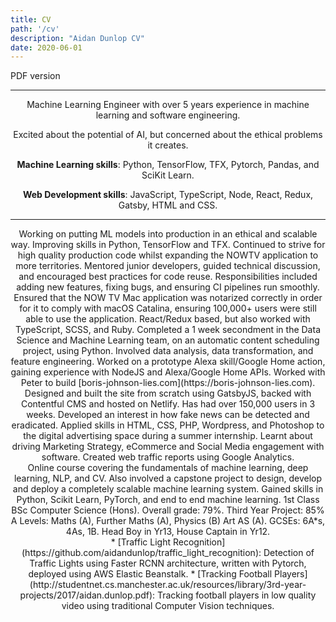 ```yaml
---
title: CV
path: '/cv'
description: "Aidan Dunlop CV"
date: 2020-06-01
---
```


<Row title="CV" skipPDF>
    <Link external to='/aidan_dunlop_cv.pdf'>PDF version</Link>
</Row>

<Header/>

---

Machine Learning Engineer with over 5 years experience in machine learning and software engineering. 

Excited about the potential of AI, but concerned about the ethical problems it creates.

**Machine Learning skills**: Python, TensorFlow, TFX, Pytorch, Pandas, and SciKit Learn.

**Web Development skills**: JavaScript, TypeScript, Node, React, Redux, Gatsby, HTML and CSS.


---

<Section title="Experience" preExpanded="Sky" useAccordion>
    <Subsection title="Sky">
        <Item title="Machine Learning Engineer" time="Oct 2020 - Present">
            Working on putting ML models into production in an ethical and scalable way. Improving skills in Python, TensorFlow and TFX.
        </Item>
        <Item title="Developer II" time="Mar 2020 - Oct 2020">
            Continued to strive for high quality production code whilst expanding the NOWTV application to more territories.
            Mentored junior developers, guided technical discussion, and encouraged best practices for code reuse.
        </Item>
        <Item title="Developer" time="Dec 2018 - Mar 2020">
            Responsibilities included adding new features, fixing bugs, and ensuring CI pipelines run smoothly. 
            Ensured that the NOW TV Mac application was notarized correctly in order for it to comply with macOS Catalina, ensuring 100,000+ users were still able to use the application.
            React/Redux based, but also worked with TypeScript, SCSS, and Ruby.
        </Item>
        <Item title="Secondment" time="Nov 2018">
            Completed a 1 week secondment in the Data Science and Machine Learning team, on an automatic content scheduling project, using Python. Involved data analysis, data transformation, and feature engineering.
        </Item>
        <Item title="Associate Software Developer" time="Dec 2017 - Dec 2018">
            Worked on a prototype Alexa skill/Google Home action, gaining experience with NodeJS and Alexa/Google Home APIs.
        </Item>
        <Item title="Summer Placement, Software Engineering Academy" time="Aug 2016 - Sep 2016"/>
    </Subsection>
    <Subsection title="Freelance work">
        <Item title="Client: Peter Oborne" time="Oct 2019">
            Worked with Peter to build [boris-johnson-lies.com](https://boris-johnson-lies.com). Designed and built the site from scratch using GatsbyJS, backed with Contentful CMS and hosted on Netlify. Has had over 150,000 users in 3 weeks. Developed an interest in how fake news can be detected and eradicated.
        </Item>
    </Subsection>
    <Subsection title="438 Marketing">
        <Item title="Summer Placement" time="Jul 2015 - Sep 2015">
            Applied skills in HTML, CSS, PHP, Wordpress, and Photoshop to the digital advertising space during a summer internship. Learnt about driving Marketing Strategy, eCommerce and Social Media engagement with software. Created web traffic reports using Google Analytics.
        </Item>
    </Subsection>
</Section>

<Section title="Education" preExpanded="Springboard,University of Manchester" useAccordion>
    <Subsection title="Springboard">
        <Item title="Machine Learning Engineering Career Track" time="Sep 2019 - May 2020">
            Online course covering the fundamentals of machine learning, deep learning, NLP, and CV.
            Also involved a capstone project to design, develop and deploy a completely scalable machine learning system. 
            Gained skills in Python, Scikit Learn, PyTorch, and end to end machine learning.
        </Item>
    </Subsection>
    <Subsection title="University of Manchester">
        <Item title="BSc Computer Science" time="Sep 2014 - Jun 2017">
            1st Class BSc Computer Science (Hons). Overall grade: 79%. Third Year Project: 85%
        </Item>
    </Subsection>
    <Subsection title="Twyford C of E High School">
        <Item title="Student" time="Sep 2007 - Jun 2014">
            A Levels: Maths (A), Further Maths (A), Physics (B) Art AS (A).
            GCSEs: 6A*s, 4As, 1B.
            Head Boy in Yr13, House Captain in Yr12.
        </Item>
    </Subsection>
</Section>

<Section title="Projects">
* [Traffic Light Recognition](https://github.com/aidandunlop/traffic_light_recognition): Detection of Traffic Lights using Faster RCNN architecture, written with Pytorch, deployed using AWS Elastic Beanstalk.
* [Tracking Football Players](http://studentnet.cs.manchester.ac.uk/resources/library/3rd-year-projects/2017/aidan.dunlop.pdf): Tracking football players in low quality video using traditional Computer Vision techniques.
</Section>
